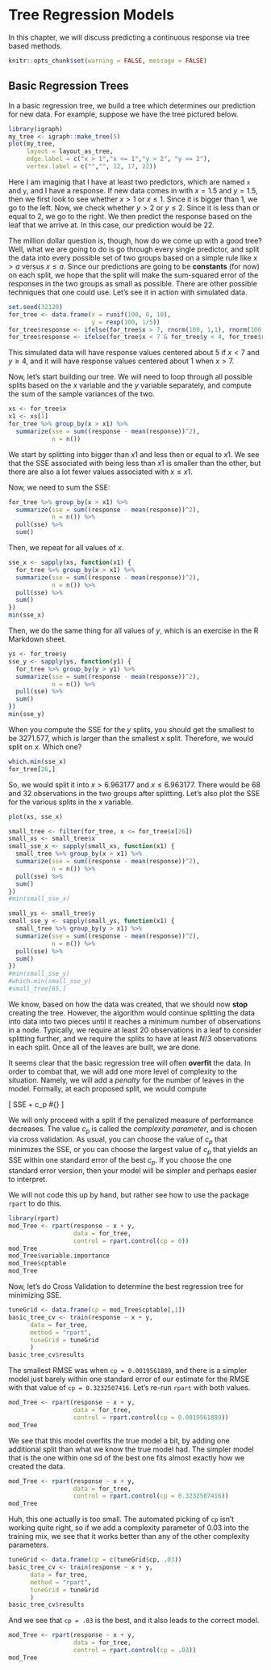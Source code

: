 # Tree Regression Models

In this chapter, we will discuss predicting a continuous response via tree based methods. 


```r
knitr::opts_chunk$set(warning = FALSE, message = FALSE)
```

## Basic Regression Trees

In a basic regression tree, we build a tree which determines our prediction for new data. For example, suppose we have the tree pictured below.

```r
library(igraph)
my_tree <- igraph::make_tree(5)
plot(my_tree, 
     layout = layout_as_tree, 
     edge.label = c("x > 1","x <= 1","y > 2", "y <= 2"), 
     vertex.label = c("","", 12, 17, 22))
```

Here I am imaginig that I have at least two predictors, which are named `x` and `y`, and I have a response. If new data comes in with $x = 1.5$ and $y = 1.5$, then we first look to see whether $x > 1$ or $x \le 1$. Since it is bigger than 1, we go to the left. Now, we check whether $y > 2$ or $y \le 2$. Since it is less than or equal to 2, we go to the right. We then predict the response based on the leaf that we arrive at. In this case, our prediction would be 22. 

The million dollar question is, though, how do we come up with a good tree? Well, what we are going to do is go through every single predictor, and split the data into every possible set of two groups based on a simple rule like $x > a$ versus $x \le a$. Since our predictions are going to be **constants** (for now) on each split, we hope that the split will make the sum-squared error of the responses in the two groups as small as possible. There are other possible techniques that one could use. Let's see it in action with simulated data.

```r
set.seed(32120)
for_tree <- data.frame(x = runif(100, 0, 10),
                       y = rexp(100, 1/5))
for_tree$response <- ifelse(for_tree$x > 7, rnorm(100, 1,1), rnorm(100, 5,1))
for_tree$response <- ifelse(for_tree$x < 7 & for_tree$y < 4, for_tree$response + 7, for_tree$response)
```

This simulated data will have response values centered about 5 if $x < 7$ and $y \ge 4$, and it will have response values centered about 1 when $x > 7$. 

Now, let's start building our tree. We will need to loop through all possible splits based on the $x$ variable and the $y$ variable separately, and compute the sum of the sample variances of the two.

```r
xs <- for_tree$x
x1 <- xs[1]
for_tree %>% group_by(x > x1) %>% 
  summarize(sse = sum((response - mean(response))^2),
            n = n()) 
```

We start by splitting into bigger than $x1$ and less then or equal to $x1$. We see that the SSE associated with being less than $x1$ is smaller than the other, but there are also a lot fewer values associated with $x \le x1$. 

Now, we need to sum the SSE:

```r
for_tree %>% group_by(x > x1) %>% 
  summarize(sse = sum((response - mean(response))^2),
            n = n()) %>% 
  pull(sse) %>% 
  sum()
```

Then, we repeat for all values of $x$.

```r
sse_x <- sapply(xs, function(x1) {
  for_tree %>% group_by(x > x1) %>% 
  summarize(sse = sum((response - mean(response))^2),
            n = n()) %>% 
  pull(sse) %>% 
  sum()
})
min(sse_x)
```

Then, we do the same thing for all values of $y$, which is an exercise in the R Markdown sheet.

```r
ys <- for_tree$y
sse_y <- sapply(ys, function(y1) {
  for_tree %>% group_by(y > y1) %>% 
  summarize(sse = sum((response - mean(response))^2),
            n = n()) %>% 
  pull(sse) %>% 
  sum()
})
min(sse_y)
```

When you compute the SSE for the $y$ splits, you should get the smallest to be 3271.577, which is larger than the smallest $x$ split. Therefore, we would split on $x$. Which one? 

```r
which.min(sse_x)
for_tree[26,]
```

So, we would split it into $x > 6.963177$ and $x \le 6.963177$. There would be 68 and 32 observations in the two groups after splitting. Let's also plot the SSE for the various splits in the $x$ variable.

```r
plot(xs, sse_x)
```


```r
small_tree <- filter(for_tree, x <= for_tree$x[26])
small_xs <- small_tree$x
small_sse_x <- sapply(small_xs, function(x1) {
  small_tree %>% group_by(x > x1) %>% 
  summarize(sse = sum((response - mean(response))^2),
            n = n()) %>% 
  pull(sse) %>% 
  sum()
})
#min(small_sse_x)

small_ys <- small_tree$y
small_sse_y <- sapply(small_ys, function(x1) {
  small_tree %>% group_by(y > x1) %>% 
  summarize(sse = sum((response - mean(response))^2),
            n = n()) %>% 
  pull(sse) %>% 
  sum()
})
#min(small_sse_y)
#which.min(small_sse_y)
#small_tree[65,]
```

We know, based on how the data was created, that we should now **stop** creating the tree. However, the algorithm would continue splitting the data into data into two pieces until it reaches a minimum number of observations in a node. Typically, we require at least 20 observations in a leaf to consider splitting further, and we require the splits to have at least $N/3$ observations in each split. Once all of the leaves are built, we are done. 

It seems clear that the basic regression tree will often **overfit** the data. In order to combat that, we will add one more level of complexity to the situation. Namely, we will add a *penalty* for the number of leaves in the model. Formally, at each proposed split, we would compute

\[
SSE + c_p \times \#\{\text{leaves in model}\}
\]

We will only proceed with a split if the penalized measure of performance decreases. The value $c_p$ is called the *complexity parameter*, and is chosen via cross validation. As usual, you can choose the value of $c_p$ that minimizes the SSE, or you can choose the largest value of $c_p$ that yields an SSE within one standard error of the best $c_p$. If you choose the one standard error version, then your model will be simpler and perhaps easier to interpret. 

We will not code this up by hand, but rather see how to use the package `rpart` to do this. 

```r
library(rpart)
mod_Tree <- rpart(response ~ x + y, 
                  data = for_tree, 
                  control = rpart.control(cp = 0))
mod_Tree
mod_Tree$variable.importance
mod_Tree$cptable
mod_Tree
```

Now, let's do Cross Validation to determine the best regression tree for minimizing SSE.

```r
tuneGrid <- data.frame(cp = mod_Tree$cptable[,1])
basic_tree_cv <- train(response ~ x + y, 
      data = for_tree,
      method = "rpart",
      tuneGrid = tuneGrid
      )
basic_tree_cv$results
```

The smallest RMSE was when `cp = 0.0019561889`, and there is a simpler model just barely within one standard error of our estimate for the RMSE with that value of `cp = 0.3232507416`.  Let's re-run `rpart` with both values.

```r
mod_Tree <- rpart(response ~ x + y, 
                  data = for_tree, 
                  control = rpart.control(cp = 0.0019561889))
mod_Tree
```

We see that this model overfits the true model a bit, by adding one additional split than what we know the true model had. The simpler model that is the one within one sd of the best one fits almost exactly how we created the data.

```r
mod_Tree <- rpart(response ~ x + y, 
                  data = for_tree, 
                  control = rpart.control(cp = 0.3232507416))
mod_Tree
```

Huh, this one actually is too small. The automated picking of `cp` isn't working quite right, so if we add a complexity parameter of 0.03 into the training mix, we see that it works better than any of the other complexity parameters.

```r
tuneGrid <- data.frame(cp = c(tuneGrid$cp, .03)) 
basic_tree_cv <- train(response ~ x + y, 
      data = for_tree,
      method = "rpart",
      tuneGrid = tuneGrid
      )
basic_tree_cv$results
```

And we see that `cp = .03` is the best, and it also leads to the correct model.

```r
mod_Tree <- rpart(response ~ x + y, 
                  data = for_tree, 
                  control = rpart.control(cp = .03))
mod_Tree
```

